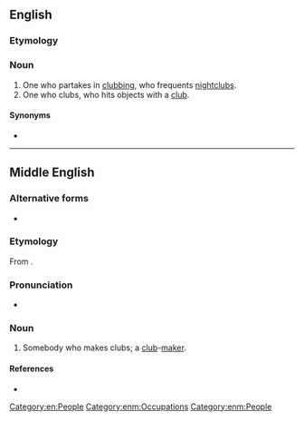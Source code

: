==English==

===Etymology===
{{suffix|en|club|er}}

===Noun===
{{en-noun}}

# One who partakes in [[clubbing]], who frequents [[nightclub]]s.
# One who clubs, who hits objects with a [[club]].

====Synonyms====
* {{l|en|clubgoer}}

[[Category:en:People]]

----

==Middle English==

===Alternative forms===
* {{alter|enm|clober|clobbere|clubbere}}

===Etymology===
From {{af|enm|clubbe|-er}}.

===Pronunciation===
* {{IPA|lang=enm|/ˈklubər/}}

===Noun===
{{head|enm|noun}}

# {{lb|enm|rare}} Somebody who makes clubs; a [[club]]-[[maker]].

====References====
* {{R:MED Online|entry=clubber (n.))  |id=MED8174 |accessdate=2018-05-05}}

[[Category:enm:Occupations]]
[[Category:enm:People]]